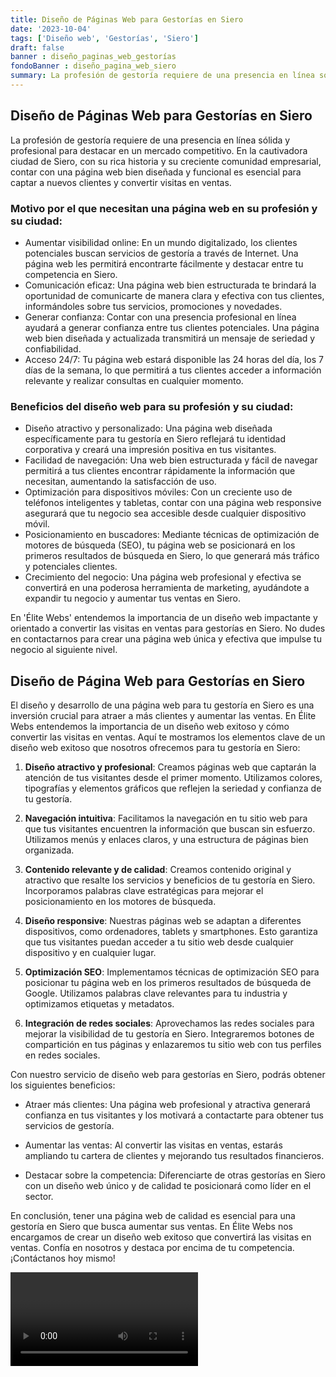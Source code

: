 ```yaml
---
title: Diseño de Páginas Web para Gestorías en Siero
date: '2023-10-04'
tags: ['Diseño web', 'Gestorías', 'Siero']
draft: false
banner : diseño_paginas_web_gestorías
fondoBanner : diseño_pagina_web_siero
summary: La profesión de gestoría requiere de una presencia en línea sólida y profesional para destacar en un mercado competitivo. En la cautivadora ciudad de Siero, con su rica historia y su creciente comunidad empresarial, contar con una página web bien diseñada y funcional es esencial para captar a nuevos clientes y convertir visitas en ventas.
---
```


## Diseño de Páginas Web para Gestorías en Siero

La profesión de gestoría requiere de una presencia en línea sólida y profesional para destacar en un mercado competitivo. En la cautivadora ciudad de Siero, con su rica historia y su creciente comunidad empresarial, contar con una página web bien diseñada y funcional es esencial para captar a nuevos clientes y convertir visitas en ventas.

### Motivo por el que necesitan una página web en su profesión y su ciudad:

- Aumentar visibilidad online: En un mundo digitalizado, los clientes potenciales buscan servicios de gestoría a través de Internet. Una página web les permitirá encontrarte fácilmente y destacar entre tu competencia en Siero.
- Comunicación eficaz: Una página web bien estructurada te brindará la oportunidad de comunicarte de manera clara y efectiva con tus clientes, informándoles sobre tus servicios, promociones y novedades.
- Generar confianza: Contar con una presencia profesional en línea ayudará a generar confianza entre tus clientes potenciales. Una página web bien diseñada y actualizada transmitirá un mensaje de seriedad y confiabilidad.
- Acceso 24/7: Tu página web estará disponible las 24 horas del día, los 7 días de la semana, lo que permitirá a tus clientes acceder a información relevante y realizar consultas en cualquier momento.

### Beneficios del diseño web para su profesión y su ciudad:

- Diseño atractivo y personalizado: Una página web diseñada específicamente para tu gestoría en Siero reflejará tu identidad corporativa y creará una impresión positiva en tus visitantes.
- Facilidad de navegación: Una web bien estructurada y fácil de navegar permitirá a tus clientes encontrar rápidamente la información que necesitan, aumentando la satisfacción de uso.
- Optimización para dispositivos móviles: Con un creciente uso de teléfonos inteligentes y tabletas, contar con una página web responsive asegurará que tu negocio sea accesible desde cualquier dispositivo móvil.
- Posicionamiento en buscadores: Mediante técnicas de optimización de motores de búsqueda (SEO), tu página web se posicionará en los primeros resultados de búsqueda en Siero, lo que generará más tráfico y potenciales clientes.
- Crecimiento del negocio: Una página web profesional y efectiva se convertirá en una poderosa herramienta de marketing, ayudándote a expandir tu negocio y aumentar tus ventas en Siero.

En 'Élite Webs' entendemos la importancia de un diseño web impactante y orientado a convertir las visitas en ventas para gestorías en Siero. No dudes en contactarnos para crear una página web única y efectiva que impulse tu negocio al siguiente nivel.

<GifSeo />

<Cta />

## Diseño de Página Web para Gestorías en Siero

El diseño y desarrollo de una página web para tu gestoría en Siero es una inversión crucial para atraer a más clientes y aumentar las ventas. En Élite Webs entendemos la importancia de un diseño web exitoso y cómo convertir las visitas en ventas. Aquí te mostramos los elementos clave de un diseño web exitoso que nosotros ofrecemos para tu gestoría en Siero:

1. **Diseño atractivo y profesional**: Creamos páginas web que captarán la atención de tus visitantes desde el primer momento. Utilizamos colores, tipografías y elementos gráficos que reflejen la seriedad y confianza de tu gestoría.

2. **Navegación intuitiva**: Facilitamos la navegación en tu sitio web para que tus visitantes encuentren la información que buscan sin esfuerzo. Utilizamos menús y enlaces claros, y una estructura de páginas bien organizada.

3. **Contenido relevante y de calidad**: Creamos contenido original y atractivo que resalte los servicios y beneficios de tu gestoría en Siero. Incorporamos palabras clave estratégicas para mejorar el posicionamiento en los motores de búsqueda.

4. **Diseño responsive**: Nuestras páginas web se adaptan a diferentes dispositivos, como ordenadores, tablets y smartphones. Esto garantiza que tus visitantes puedan acceder a tu sitio web desde cualquier dispositivo y en cualquier lugar.

5. **Optimización SEO**: Implementamos técnicas de optimización SEO para posicionar tu página web en los primeros resultados de búsqueda de Google. Utilizamos palabras clave relevantes para tu industria y optimizamos etiquetas y metadatos.

6. **Integración de redes sociales**: Aprovechamos las redes sociales para mejorar la visibilidad de tu gestoría en Siero. Integraremos botones de compartición en tus páginas y enlazaremos tu sitio web con tus perfiles en redes sociales.

Con nuestro servicio de diseño web para gestorías en Siero, podrás obtener los siguientes beneficios:

- Atraer más clientes: Una página web profesional y atractiva generará confianza en tus visitantes y los motivará a contactarte para obtener tus servicios de gestoría.

- Aumentar las ventas: Al convertir las visitas en ventas, estarás ampliando tu cartera de clientes y mejorando tus resultados financieros.

- Destacar sobre la competencia: Diferenciarte de otras gestorías en Siero con un diseño web único y de calidad te posicionará como líder en el sector.

En conclusión, tener una página web de calidad es esencial para una gestoría en Siero que busca aumentar sus ventas. En Élite Webs nos encargamos de crear un diseño web exitoso que convertirá las visitas en ventas. Confía en nosotros y destaca por encima de tu competencia. ¡Contáctanos hoy mismo!

<Video />

<CtaBot job='Gestorías' city='Siero'/>

<Gmaps query='Siero+españa+maps' />